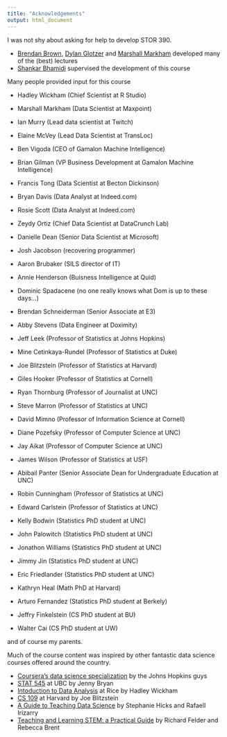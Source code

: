 ```yaml
---
title: "Acknowledgements"
output: html_document
---
```


I was not shy about asking for help to develop STOR 390. 

- [Brendan Brown](http://stat-or-old.oasis.unc.edu/people/graduate-students/brendan-brown), [Dylan Glotzer](http://stat-or-old.oasis.unc.edu/people/graduate-students/dylan-glotzer) and [Marshall Markham](https://www.linkedin.com/in/marshall-markham-840ab24a) developed many of the (best) lectures
- [Shankar Bhamidi](http://shankarbhamidi.web.unc.edu/) supervised the development of this course

Many people provided input for this course

- Hadley Wickham (Chief Scientist at R Studio)
- Marshall Markham (Data Scientist at Maxpoint)
- Ian Murry (Lead data scientist at Twitch)
- Elaine McVey (Lead Data Scientist at TransLoc)
- Ben Vigoda (CEO of Gamalon Machine Intelligence)
- Brian Gilman (VP Business Development at Gamalon Machine Intelligence)
- Francis Tong (Data Scientist at Becton Dickinson)
- Bryan Davis (Data Analyst at Indeed.com)
- Rosie Scott (Data Analyst at Indeed.com)
- Zeydy Ortiz (Chief Data Scientist at DataCrunch Lab)
- Danielle Dean (Senior Data Scientist at Microsoft)
- Josh Jacobson (recovering programmer)
- Aaron Brubaker (SILS director of IT)
- Annie Henderson (Buisness Intelligence at Quid)
- Dominic Spadacene (no one really knows what Dom is up to these days...)
- Brendan Schneiderman (Senior Associate at E3)
- Abby Stevens (Data Engineer at Doximity)

- Jeff Leek (Professor of Statistics at Johns Hopkins)
- Mine Cetinkaya-Rundel (Professor of Statistics at Duke)
- Joe Blitzstein (Professor of Statistics at Harvard)
- Giles Hooker (Professor of Statistics at Cornell)
- Ryan Thornburg (Professor of Journalist at UNC)
- Steve Marron (Professor of Statistics at UNC)
- David Mimno (Professor of Information Science at Cornell)
- Diane Pozefsky (Professor of Computer Science at UNC)
- Jay Aikat (Professor of Computer Science at UNC)
- James Wilson (Professor of Statistics at USF)
- Abibail Panter (Senior Associate Dean for Undergraduate Education at UNC)
- Robin Cunningham (Professor of Statistics at UNC)
- Edward Carlstein (Professor of Statistics at UNC)

- Kelly Bodwin (Statistics PhD student at UNC)
- John Palowitch (Statistics PhD student at UNC)
- Jonathon Williams (Statistics PhD student at UNC)
- Jimmy Jin (Statistics PhD student at UNC)
- Eric Friedlander (Statistics PhD student at UNC)
- Kathryn Heal (Math PhD at Harvard)
- Arturo Fernandez (Statistics PhD student at Berkely)
- Jeffry Finkelstein (CS PhD student at BU)
- Walter Cai (CS PhD student at UW)

 and of course my parents.
 
 Much of the course content was inspired by other fantastic data science courses offered around the country.
 
 - [Coursera's data science specialization](https://www.coursera.org/specializations/jhu-data-science) by the Johns Hopkins guys
 - [STAT 545](http://stat545.com/) at UBC by Jenny Bryan
 - [Intoduction to Data Analysis](http://stat405.had.co.nz/) at Rice by Hadley Wickham
 - [CS 109](http://cs109.github.io/2015/) at Harvard by Joe Blitzstein
 - [A Guide to Teaching Data Science](https://arxiv.org/pdf/1612.07140v1.pdf) by Stephanie Hicks and Rafaell Irizarry
 - [Teaching and Learning STEM: a Practical Guide](http://www.wiley.com/WileyCDA/WileyTitle/productCd-1118925815.html) by Richard Felder and Rebecca Brent
 